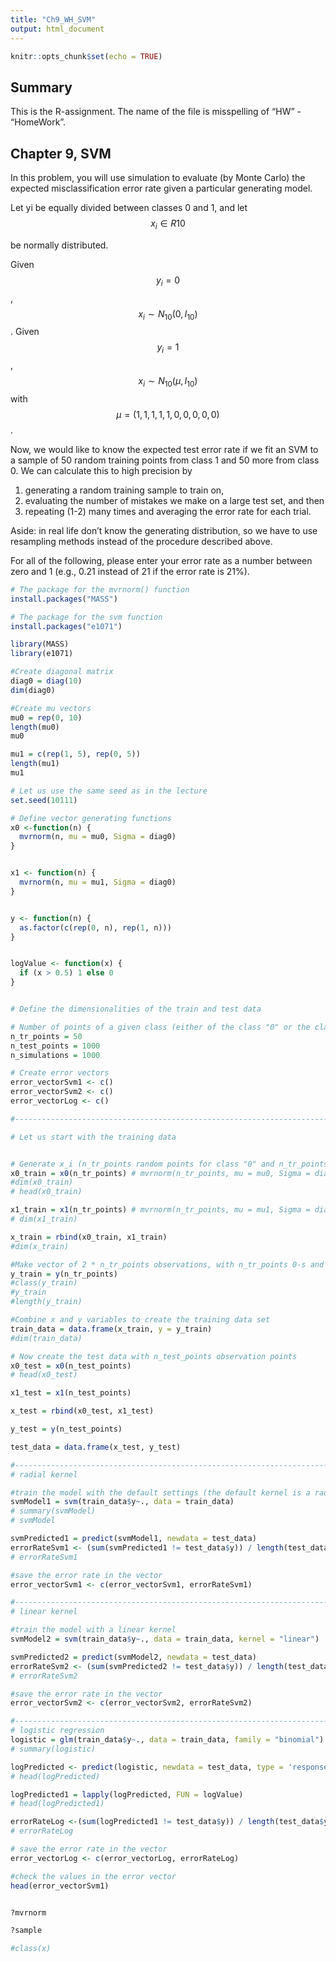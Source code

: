```yaml
---
title: "Ch9_WH_SVM"
output: html_document
---
```


```r
knitr::opts_chunk$set(echo = TRUE)
```

## Summary

This is the R-assignment. The name of the file is misspelling of "HW" - "HomeWork".

## Chapter 9, SVM

In this problem, you will use simulation to evaluate (by Monte Carlo) the expected misclassification error rate given a particular generating model.

Let yi be equally divided between classes 0 and 1, and let $$x_i\in R10$$

be normally distributed.

Given $$y_i=0$$, $$x_i\sim N_{10}(0,I_{10})$$.
Given $$y_i=1$$, $$x_i\sim N_{10}(\mu,I_{10})$$ with $$\mu=(1,1,1,1,1,0,0,0,0,0)$$.

Now, we would like to know the expected test error rate if we fit an SVM to a sample of 50 random training points from class 1 and 50 more from class 0.  We can calculate this to high precision by

1) generating a random training sample to train on,
2) evaluating the number of mistakes we make on a large test set, and then
3) repeating (1-2) many times and averaging the error rate for each trial.

Aside: in real life don't know the generating distribution, so we have to use resampling methods instead of the procedure described above.

For all of the following, please enter your error rate as a number between zero and 1 (e.g., 0.21 instead of 21 if the error rate is 21%).


```r

# The package for the mvrnorm() function
install.packages("MASS")

# The package for the svm function
install.packages("e1071")

library(MASS)
library(e1071)

#Create diagonal matrix
diag0 = diag(10)
dim(diag0)

#Create mu vectors
mu0 = rep(0, 10)
length(mu0)
mu0

mu1 = c(rep(1, 5), rep(0, 5))
length(mu1)
mu1

# Let us use the same seed as in the lecture
set.seed(10111)

# Define vector generating functions
x0 <-function(n) {
  mvrnorm(n, mu = mu0, Sigma = diag0)
}


x1 <- function(n) {
  mvrnorm(n, mu = mu1, Sigma = diag0)
}


y <- function(n) {
  as.factor(c(rep(0, n), rep(1, n)))
}


logValue <- function(x) {
  if (x > 0.5) 1 else 0
}


# Define the dimensionalities of the train and test data

# Number of points of a given class (either of the class "0" or the class "1")
n_tr_points = 50
n_test_points = 1000
n_simulations = 1000

# Create error vectors
error_vectorSvm1 <- c()
error_vectorSvm2 <- c()
error_vectorLog <- c()

#-------------------------------------------------------------------------

# Let us start with the training data


# Generate x_i (n_tr_points random points for class "0" and n_tr_points random points for class "1")
x0_train = x0(n_tr_points) # mvrnorm(n_tr_points, mu = mu0, Sigma = diag0)
#dim(x0_train)
# head(x0_train)

x1_train = x1(n_tr_points) # mvrnorm(n_tr_points, mu = mu1, Sigma = diag0)
# dim(x1_train)

x_train = rbind(x0_train, x1_train)
#dim(x_train)

#Make vector of 2 * n_tr_points observations, with n_tr_points 0-s and n_tr_points 1-s
y_train = y(n_tr_points)
#class(y_train)
#y_train
#length(y_train)

#Combine x and y variables to create the training data set
train_data = data.frame(x_train, y = y_train)
#dim(train_data)

# Now create the test data with n_test_points observation points
x0_test = x0(n_test_points)
# head(x0_test)

x1_test = x1(n_test_points)

x_test = rbind(x0_test, x1_test)

y_test = y(n_test_points)

test_data = data.frame(x_test, y_test)

#--------------------------------------------------------------------------
# radial kernel

#train the model with the default settings (the default kernel is a radial kernel)
svmModel1 = svm(train_data$y~., data = train_data)
# summary(svmModel)
# svmModel

svmPredicted1 = predict(svmModel1, newdata = test_data)
errorRateSvm1 <- (sum(svmPredicted1 != test_data$y)) / length(test_data$y)
# errorRateSvm1

#save the error rate in the vector
error_vectorSvm1 <- c(error_vectorSvm1, errorRateSvm1)

#--------------------------------------------------------------------------
# linear kernel

#train the model with a linear kernel
svmModel2 = svm(train_data$y~., data = train_data, kernel = "linear")

svmPredicted2 = predict(svmModel2, newdata = test_data)
errorRateSvm2 <- (sum(svmPredicted2 != test_data$y)) / length(test_data$y)
# errorRateSvm2

#save the error rate in the vector
error_vectorSvm2 <- c(error_vectorSvm2, errorRateSvm2)

#--------------------------------------------------------------------------
# logistic regression
logistic = glm(train_data$y~., data = train_data, family = "binomial")
# summary(logistic)

logPredicted <- predict(logistic, newdata = test_data, type = 'response')
# head(logPredicted)

logPredicted1 = lapply(logPredicted, FUN = logValue) 
# head(logPredicted1)

errorRateLog <-(sum(logPredicted1 != test_data$y)) / length(test_data$y)
# errorRateLog

# save the error rate in the vector
error_vectorLog <- c(error_vectorLog, errorRateLog)

#check the values in the error vector
head(error_vectorSvm1)


?mvrnorm

?sample

#class(x)
```